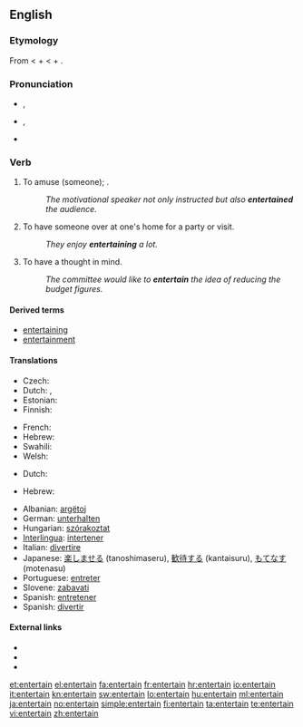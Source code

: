 ==English==

===Etymology===
From {{etyl|fro}} {{term|entretenir|lang=fro}} < {{term|entre||among|lang=fro}} + {{term|tenir||to hold|lang=fro}} < {{etyl|la}} {{term|inter|lang=la}} + {{term|teneo|teneō|hold, keep|lang=la}}.

===Pronunciation===
* {{a|RP}} {{IPA|/ˌɛntəˈteɪn/}}, {{SAMPA|/%Ent@"teIn/}}
* {{a|GenAm}} {{IPA|/ˌɛntɚˈteɪn/}}, {{SAMPA|/%Ent@`"teIn/}}
* {{audio|En-us-entertain.ogg|Audio (US)}}
*: {{rhymes|eɪn}}

===Verb===
{{en-verb}}

# {{transitive}} To amuse (someone); {{non-gloss definition|said especially of a professional [[entertainer]]}}.
#: ''The motivational speaker not only instructed but also '''entertained''' the audience.''
# {{transitive|and|intransitive}} To have someone over at one's home for a party or visit.
#: ''They enjoy '''entertaining''' a lot.''
# {{transitive}} To have a thought in mind.
#: ''The committee would like to '''entertain''' the idea  of reducing the budget figures.''

====Derived terms====
* [[entertaining]]
* [[entertainment]]

====Translations====
{{trans-top|to amuse}}
* Czech: {{t-|cs|bavit}}
* Dutch: {{t+|nl|vermaken}},  {{t|nl|amuseren}}
* Estonian: {{t|et|lõbustama}}
* Finnish: {{t-|fi|viihdyttää}}
{{trans-mid}}
* French: {{t+|fr|amuser}}
* Hebrew: {{t|he|בידר|tr=bidér}}
* Swahili: {{t+|sw|tumbuiza|xs=Swahili}}
* Welsh: {{t|cy|diddori|xs=Welsh}}
{{trans-bottom}}

{{trans-top|to have over at one's home}}
* Dutch: {{t|nl|ontvangen}}
{{trans-mid}}
* Hebrew: {{t+|he|ארח|tr=eréakh}}
{{trans-bottom}}

{{checktrans-top}}
* Albanian: [[argëtoj]]
* German: [[unterhalten]]
* Hungarian: [[szórakoztat]]
* [[Interlingua]]: [[intertener]]
* Italian: [[divertire]]
* Japanese: [[楽しませる]] (tanoshimaseru), [[歓待する]] (kantaisuru), [[もてなす]] (motenasu)
* Portuguese: [[entreter]]
* Slovene: [[zabavati]]
* Spanish: [[entretener]]
* Spanish: [[divertir]]
{{trans-bottom}}

====External links====
* {{R:Webster 1913}}
* {{R:Century 1911}}
* {{R:OneLook}}

[[et:entertain]]
[[el:entertain]]
[[fa:entertain]]
[[fr:entertain]]
[[hr:entertain]]
[[io:entertain]]
[[it:entertain]]
[[kn:entertain]]
[[sw:entertain]]
[[lo:entertain]]
[[hu:entertain]]
[[ml:entertain]]
[[ja:entertain]]
[[no:entertain]]
[[simple:entertain]]
[[fi:entertain]]
[[ta:entertain]]
[[te:entertain]]
[[vi:entertain]]
[[zh:entertain]]